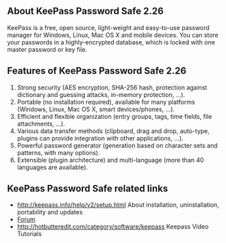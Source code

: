 ==About KeePass Password Safe 2.26==
KeePass is a free, open source, light-weight and easy-to-use password manager for Windows, Linux, Mac OS X and mobile devices. You can store your passwords in a highly-encrypted database, which is locked with one master password or key file.
{{images/KeePass Password Safe.png}}
==Features of KeePass Password Safe 2.26==
# Strong security (AES encryption, SHA-256 hash, protection against dictionary and guessing attacks, in-memory protection, ...).
# Portable (no installation required), available for many platforms (Windows, Linux, Mac OS X, smart devices/phones, ...).
# Efficient and flexible organization (entry groups, tags, time fields, file attachments, ...).
# Various data transfer methods (clipboard, drag and drop, auto-type, plugins can provide integration with other applications, ...).
# Powerful password generator (generation based on character sets and patterns, with many options).
# Extensible (plugin architecture) and multi-language (more than 40 languages are available).

==KeePass Password Safe related links==
* [[http://keepass.info/help/v2/setup.html]] About installation, uninstallation, portability and updates
* [[http://sourceforge.net/p/keepass/discussion/ | Forum]]
* [[http://hotbutteredit.com/category/software/keepass]] Keepass Video Tutorials

